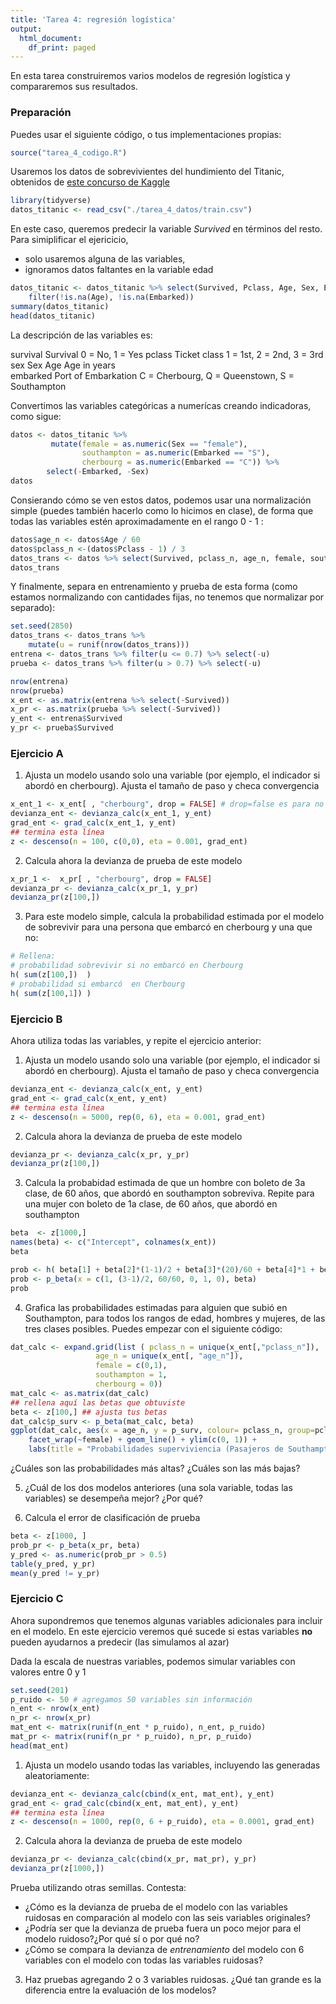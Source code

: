 ```yaml
---
title: 'Tarea 4: regresión logística'
output:
  html_document:
    df_print: paged
---
```




En esta tarea construiremos varios modelos de regresión logística
y compararemos sus resultados.

### Preparación

Puedes usar el siguiente código, o tus implementaciones propias:

```r
source("tarea_4_codigo.R")
```

Usaremos los datos de sobrevivientes del hundimiento del Titanic,
obtenidos de [este concurso de Kaggle](https://www.kaggle.com/c/titanic)

```r
library(tidyverse)
datos_titanic <- read_csv("./tarea_4_datos/train.csv")
```

En este caso, queremos predecir la variable *Survived* en términos del resto.
Para simiplificar el ejericicio, 

 - solo usaremos alguna de las variables,
 - ignoramos datos faltantes en la variable edad

```r
datos_titanic <- datos_titanic %>% select(Survived, Pclass, Age, Sex, Embarked) %>%
    filter(!is.na(Age), !is.na(Embarked))
summary(datos_titanic)
head(datos_titanic)
```

La descripción de las variables es:

survival	Survival	0 = No, 1 = Yes
pclass	Ticket class	1 = 1st, 2 = 2nd, 3 = 3rd
sex	Sex	
Age	Age in years	
embarked	Port of Embarkation	C = Cherbourg, Q = Queenstown, S = Southampton

Convertimos las variables categóricas a numerícas creando indicadoras, como
sigue:

```r
datos <- datos_titanic %>% 
         mutate(female = as.numeric(Sex == "female"),
                southampton = as.numeric(Embarked == "S"),
                cherbourg = as.numeric(Embarked == "C")) %>%
        select(-Embarked, -Sex)
datos
```

Consierando cómo se ven estos datos, podemos usar una normalización simple
(puedes también hacerlo como lo hicimos en clase), de forma que todas las variables
estén aproximadamente en el rango 0 - 1 :

```r
datos$age_n <- datos$Age / 60
datos$pclass_n <-(datos$Pclass - 1) / 3
datos_trans <- datos %>% select(Survived, pclass_n, age_n, female, southampton, cherbourg)
datos_trans
```



Y finalmente, separa en entrenamiento y prueba de esta forma (como estamos
normalizando con cantidades fijas, no tenemos que normalizar por separado):

```r
set.seed(2850)
datos_trans <- datos_trans %>% 
    mutate(u = runif(nrow(datos_trans))) 
entrena <- datos_trans %>% filter(u <= 0.7) %>% select(-u)
prueba <- datos_trans %>% filter(u > 0.7) %>% select(-u)
```

```r
nrow(entrena)
nrow(prueba)
x_ent <- as.matrix(entrena %>% select(-Survived))
x_pr <- as.matrix(prueba %>% select(-Survived))
y_ent <- entrena$Survived
y_pr <- prueba$Survived
```


### Ejercicio A

1. Ajusta un modelo usando solo una variable (por ejemplo, el indicador si 
abordó en cherbourg). Ajusta el tamaño de paso y checa convergencia

```r
x_ent_1 <- x_ent[ , "cherbourg", drop = FALSE] # drop=false es para no convertir en vector
devianza_ent <- devianza_calc(x_ent_1, y_ent)
grad_ent <- grad_calc(x_ent_1, y_ent)
## termina esta línea
z <- descenso(n = 100, c(0,0), eta = 0.001, grad_ent)
```

2. Calcula ahora la devianza de prueba de este modelo

```r
x_pr_1 <-  x_pr[ , "cherbourg", drop = FALSE]
devianza_pr <- devianza_calc(x_pr_1, y_pr)
devianza_pr(z[100,])
```

3. Para este modelo simple, calcula la probabilidad estimada por el modelo
de sobrevivir 
para una persona que embarcó en cherbourg y una que no:

```r
# Rellena:
# probabilidad sobrevivir si no embarcó en Cherbourg
h( sum(z[100,])  )
# probabilidad si embarcó  en Cherbourg
h( sum(z[100,1]) )
```


### Ejercicio B

Ahora utiliza todas las variables, y repite el ejercicio anterior:

1. Ajusta un modelo usando solo una variable (por ejemplo, el indicador si 
abordó en cherbourg). Ajusta el tamaño de paso y checa convergencia

```r
devianza_ent <- devianza_calc(x_ent, y_ent)
grad_ent <- grad_calc(x_ent, y_ent)
## termina esta línea
z <- descenso(n = 5000, rep(0, 6), eta = 0.001, grad_ent)
```

2. Calcula ahora la devianza de prueba de este modelo

```r
devianza_pr <- devianza_calc(x_pr, y_pr)
devianza_pr(z[100,])
```


3. Calcula la probabidad estimada de que un hombre con boleto de 3a clase, de 60 años,
que abordó en southampton sobreviva. Repite para una mujer con boleto de 1a clase, de 60
años, que abordó en southampton


```r
beta  <- z[1000,]
names(beta) <- c("Intercept", colnames(x_ent))
beta

prob <- h( beta[1] + beta[2]*(1-1)/2 + beta[3]*(20)/60 + beta[4]*1 + beta[5]*1 + beta[6]*0)
prob <- p_beta(x = c(1, (3-1)/2, 60/60, 0, 1, 0), beta)
prob
```


4. Grafica las probabilidades estimadas para alguien que subió en Southampton,
para todos los rangos de edad, hombres y mujeres, de las tres clases posibles. Puedes
empezar con el siguiente código:

```r
dat_calc <- expand.grid(list ( pclass_n = unique(x_ent[,"pclass_n"]),
                   age_n = unique(x_ent[, "age_n"]),
                   female = c(0,1),
                   southampton = 1,
                   cherbourg = 0))
mat_calc <- as.matrix(dat_calc)
## rellena aquí las betas que obtuviste
beta <- z[100,] ## ajusta tus betas
dat_calc$p_surv <- p_beta(mat_calc, beta)
ggplot(dat_calc, aes(x = age_n, y = p_surv, colour= pclass_n, group=pclass_n)) +
    facet_wrap(~female) + geom_line() + ylim(c(0, 1)) +
    labs(title = "Probabilidades superviviencia (Pasajeros de Southampton)")
```

¿Cuáles son las probabilidades más altas? ¿Cuáles son las más bajas?


5. ¿Cuál de los dos modelos anteriores (una sola variable, todas las variables)
se desempeña mejor? ¿Por qué?

6. Calcula el error de clasificación de prueba 

```r
beta <- z[1000, ]
prob_pr <- p_beta(x_pr, beta)
y_pred <- as.numeric(prob_pr > 0.5)
table(y_pred, y_pr)
mean(y_pred != y_pr)
```

### Ejercicio C

Ahora supondremos que tenemos algunas variables adicionales para incluir en el modelo.
En este ejercicio veremos qué sucede si estas variables **no** pueden ayudarnos
a predecir (las simulamos al azar)

Dada la escala de nuestras variables, podemos simular variables con valores entre 0 y 1

```r
set.seed(201)
p_ruido <- 50 # agregamos 50 variables sin información
n_ent <- nrow(x_ent)
n_pr <- nrow(x_pr)
mat_ent <- matrix(runif(n_ent * p_ruido), n_ent, p_ruido)
mat_pr <- matrix(runif(n_pr * p_ruido), n_pr, p_ruido)
head(mat_ent)
```

1. Ajusta un modelo usando todas las variables, incluyendo
las generadas aleatoriamente:

```r
devianza_ent <- devianza_calc(cbind(x_ent, mat_ent), y_ent)
grad_ent <- grad_calc(cbind(x_ent, mat_ent), y_ent)
## termina esta línea
z <- descenso(n = 1000, rep(0, 6 + p_ruido), eta = 0.0001, grad_ent)
```

2. Calcula ahora la devianza de prueba de este modelo

```r
devianza_pr <- devianza_calc(cbind(x_pr, mat_pr), y_pr)
devianza_pr(z[1000,])
```

Prueba utilizando otras semillas. Contesta:

- ¿Cómo es la devianza de prueba
de el modelo con las variables ruidosas en comparación al modelo con
las seis variables originales?
- ¿Podría ser que la devianza de prueba fuera un poco mejor para el modelo
ruidoso?¿Por qué sí o por qué no?
- ¿Cómo se compara la devianza de *entrenamiento* del modelo con 6 variables
con el modelo con todas las variables ruidosas?


3. Haz pruebas agregando 2 o 3 variables ruidosas. ¿Qué tan grande es la diferencia
entre la evaluación de los modelos?

